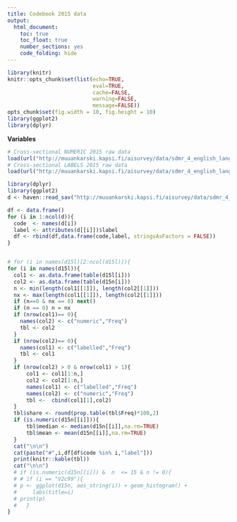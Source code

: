 ```yaml
---
title: Codebook 2015 data
output: 
  html_document: 
    toc: true
    toc_float: true
    number_sections: yes
    code_folding: hide
---
```



```r
library(knitr)
knitr::opts_chunk$set(list(echo=TRUE,
                           eval=TRUE,
                           cache=FALSE,
                           warning=FALSE,
                           message=FALSE))
opts_chunk$set(fig.width = 10, fig.height = 10)
library(ggplot2)
library(dplyr)
```


**Variables**


```r
# Cross-sectional NUMERIC 2015 raw data
load(url("http://muuankarski.kapsi.fi/aisurvey/data/sdmr_4_english_language_versionN.RData"))
# Cross-sectional LABELS 2015 raw data
load(url("http://muuankarski.kapsi.fi/aisurvey/data/sdmr_4_english_language_versionL.RData"))
```



```r
library(dplyr)
library(ggplot2)
d <- haven::read_sav("http://muuankarski.kapsi.fi/aisurvey/data/sdmr_4_english_language_version.sav")

df <- data.frame()
for (i in 1:ncol(d)){
  code  <- names(d[i])
  label <- attributes(d[[i]])$label
  df <- rbind(df,data.frame(code,label, stringsAsFactors = FALSE))
}


# for (i in names(d15l)[2:ncol(d15l)]){
for (i in names(d15l)){
  col1 <- as.data.frame(table(d15l[i]))
  col2 <- as.data.frame(table(d15n[i]))
  n <- min(length(col1[[1]]), length(col2[[1]]))
  nx <- max(length(col1[[1]]), length(col2[[1]]))
  if (n==0 & nx == 0) next()
  if (n == 0) n = nx
  if (nrow(col1)== 0){
    names(col2) <- c("numeric","Freq")
    tbl <- col2
  } 
  if (nrow(col2)== 0){
    names(col1) <- c("labelled","Freq")    
    tbl <- col1
  } 
  if (nrow(col2) > 0 & nrow(col1) > 1){
      col1 <- col1[1:n,]
      col2 <- col2[1:n,]
      names(col1) <- c("labelled","Freq")
      names(col2) <- c("numeric","Freq")
      tbl <-  cbind(col1[1],col2)
  }
  tbl$share <- round(prop.table(tbl$Freq)*100,2)
  if (is.numeric(d15n[[i]])){
      tbl$median <- median(d15n[[i]],na.rm=TRUE)
      tbl$mean <- mean(d15n[[i]],na.rm=TRUE)
  }
  cat("\n\n")
  cat(paste("#",i,df[df$code %in% i,"label"]))
  print(knitr::kable(tbl))
  cat("\n\n")
  # if (is.numeric(d15n[[i]]) &  n  <= 15 & n != 0){
  # # if (i == "V2c99"){
  # p <- ggplot(d15n, aes_string(i)) + geom_histogram() +
  #     labs(title=i)
  # print(p)
  #   }
}


```


